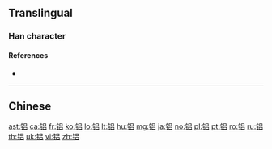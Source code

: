 {{character info/new}}
{{also|鋁}}
==Translingual==

===Han character===
{{Han char|rn=167|rad=钅|as=06|sn=11|four=|canj=CRR,OPRR,XCRR|ids=⿰钅吕}}

====References====
* {{Han ref|kx=1328.061|hdz=64196.100|uh=94DD|ud=38109}}

----

==Chinese==
{{zh-see|鋁}}

[[ast:铝]]
[[ca:铝]]
[[fr:铝]]
[[ko:铝]]
[[lo:铝]]
[[lt:铝]]
[[hu:铝]]
[[mg:铝]]
[[ja:铝]]
[[no:铝]]
[[pl:铝]]
[[pt:铝]]
[[ro:铝]]
[[ru:铝]]
[[th:铝]]
[[uk:铝]]
[[vi:铝]]
[[zh:铝]]